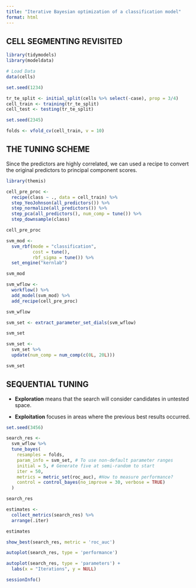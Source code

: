 ```yaml
---
title: "Iterative Bayesian optimization of a classification model"
format: html
---
```


## CELL SEGMENTING REVISITED

```r
library(tidymodels)
library(modeldata)

# Load Data
data(cells)

```
```r
set.seed(1234)

tr_te_split <- initial_split(cells %>% select(-case), prop = 3/4)
cell_train <- training(tr_te_split)
cell_test <- testing(tr_te_split)

set.seed(2345)

folds <- vfold_cv(cell_train, v = 10)


```

## THE TUNING SCHEME

Since the predictors are highly correlated, we can used a recipe to convert the original predictors to principal component scores.  


```r
library(themis)

cell_pre_proc <- 
  recipe(class ~ ., data = cell_train) %>% 
  step_YeoJohnson(all_predictors()) %>% 
  step_normalize(all_predictors()) %>% 
  step_pca(all_predictors(), num_comp = tune()) %>% 
  step_downsample(class)

cell_pre_proc

```

```r
svm_mod <- 
  svm_rbf(mode = "classification",
          cost = tune(),
          rbf_sigma = tune()) %>% 
  set_engine("kernlab")

svm_mod

```

```r
svm_wflow <- 
  workflow() %>% 
  add_model(svm_mod) %>% 
  add_recipe(cell_pre_proc)

svm_wflow

```

```r
svm_set <- extract_parameter_set_dials(svm_wflow)

svm_set

```

```r
svm_set <- 
  svm_set %>% 
  update(num_comp = num_comp(c(0L, 20L)))

svm_set

```

## SEQUENTIAL TUNING

- **Exploration** means that the search will consider candidates in untested space.  

- **Exploitation** focuses in areas where the previous best results occurred.  


```r
set.seed(3456)

search_res <- 
  svm_wflow %>% 
  tune_bayes(
    resamples = folds,
    param_info = svm_set, # To use non-default parameter ranges
    initial = 5, # Generate five at semi-random to start
    iter = 50,
    metrics = metric_set(roc_auc), #How to measure performance?
    control = control_bayes(no_improve = 30, verbose = TRUE)
  )


```

```r
search_res

```

```r
estimates <- 
  collect_metrics(search_res) %>% 
  arrange(.iter)

estimates

```

```r
show_best(search_res, metric = 'roc_auc')

```

```r
autoplot(search_res, type = 'performance')

```

```r
autoplot(search_res, type = 'parameters') + 
  labs(x = "Iterations", y = NULL)

```

```r
sessionInfo()

```

